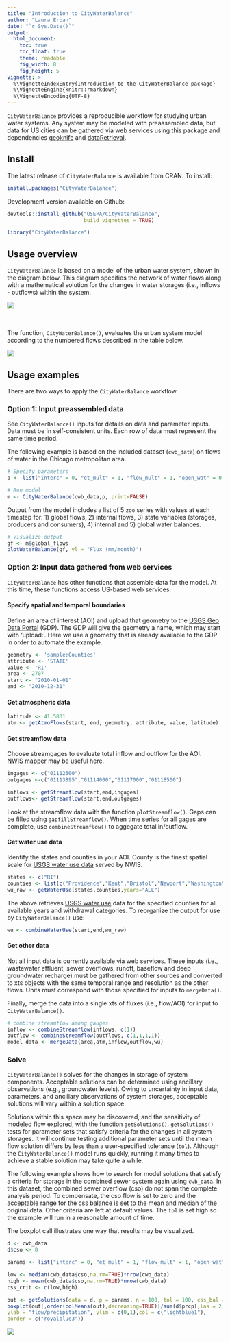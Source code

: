 ```yaml
---
title: "Introduction to CityWaterBalance"
author: "Laura Erban"
date: "`r Sys.Date()`"
output: 
  html_document:
    toc: true
    toc_float: true
    theme: readable
    fig_width: 8
    fig_height: 5
vignette: >
  %\VignetteIndexEntry{Introduction to the CityWaterBalance package}
  %\VignetteEngine{knitr::rmarkdown}
  %\VignetteEncoding{UTF-8}
---
```


`CityWaterBalance` provides a reproducible workflow for studying urban water
systems.  Any system may be modeled with preassembled data, but data 
for US cities can be gathered via web services using this package and 
dependencies [geoknife](https://cran.r-project.org/package=geoknife) and 
[dataRetrieval](https://cran.r-project.org/package=dataRetrieval).


## Install

The latest release of `CityWaterBalance` is available from CRAN.  To install:

```r
install.packages("CityWaterBalance")
```

Development version available on Github:

```r
devtools::install_github("USEPA/CityWaterBalance", 
                         build_vignettes = TRUE)
```

```r
library("CityWaterBalance")
```

## Usage overview

`CityWaterBalance` is based on a model of the urban water system, shown in the
diagram below.  This diagram specifies the network of water flows along with
a mathematical solution for the changes in water storages (i.e., inflows - 
outflows) within the system.  

![](urban_water_system.png)


<br><br>
The function, `CityWaterBalance()`, evaluates the urban system model according to
the numbered flows described in the table below.

![](flow_table.png)


## Usage examples
There are two ways to apply the `CityWaterBalance` workflow.

### Option 1:  Input preassembled data

See `CityWaterBalance()` inputs for details on data and parameter inputs.  Data 
must be in self-consistent units.  Each row of data must represent the same 
time period. 

The following example is based on the included dataset (`cwb_data`) on flows of 
water in the Chicago metropolitan area.

```r
# Specify parameters
p <- list("interc" = 0, "et_mult" = 1, "flow_mult" = 1, "open_wat" = 0.02, "run_mult" = 1, "run_css" = 0.35, "bf_mult" = 1, "nonrev" = 0.08,"ind_evap" = 0.012, "wast_gen" = 0.85, "pot_atm" = 0.13, "npot_infilt" = 0.5, "slud_evap" = 0, "leak_css" = 0.05, "dgw" = 0.5,"dgw_rep" = 0.5)

# Run model
m <- CityWaterBalance(cwb_data,p, print=FALSE)
```

Output from the model includes a list of 5 `zoo` series with values at each 
timestep for: 1) global flows, 2) internal flows, 3) state variables (storages,
producers and consumers), 4) internal and 5) global water balances.

```r
# Visualize output
gf <- m$global_flows
plotWaterBalance(gf, yl = "Flux (mm/month)")
```

### Option 2: Input data gathered from web services

`CityWaterBalance` has other functions that assemble data for the model.  At 
this time, these functions access US-based web services.

#### Specify spatial and temporal boundaries

Define an area of interest (AOI) and upload that geometry to the 
[USGS Geo Data Portal](https://cida.usgs.gov/gdp/) (GDP). The GDP will give the
geometry a name, which may start with 'upload:'.  Here we use a geometry that is 
already available to the GDP in order to automate the example.

```r
geometry <- 'sample:Counties'
attribute <- 'STATE'
value <- 'RI'
area <- 2707
start <- "2010-01-01"
end <- "2010-12-31"
```

#### Get atmospheric data

```r
latitude <- 41.5801
atm <- getAtmoFlows(start, end, geometry, attribute, value, latitude)
```

#### Get streamflow data

Choose streamgages to evaluate total inflow and outflow for the AOI.  
[NWIS mapper](https://maps.waterdata.usgs.gov/) may be useful here.

```r

ingages <- c("01112500")
outgages <-c("01113895","01114000","01117000","01118500")

inflows <- getStreamflow(start,end,ingages)
outflows<- getStreamflow(start,end,outgages)

```

Look at the streamflow data with the function `plotStreamflow()`.  Gaps can be 
filled using `gapfillStreamflow()`.  When time series for all gages are complete, 
use `combineStreamflow()` to aggegate total in/outflow.

#### Get water use data

Identify the states and counties in your AOI. County is the finest spatial scale 
for [USGS water use data](https://waterdata.usgs.gov/nwis/wu) served by NWIS.

```r
states <- c("RI")
counties <- list(c("Providence","Kent","Bristol","Newport","Washington"))
wu_raw <- getWaterUse(states,counties,years="ALL")
```

The above retrieves [USGS water use](https://water.usgs.gov/watuse/) data for 
the specified counties for all available years and withdrawal categories. To 
reorganize the output for use by `CityWaterBalance()` use:

```r
wu <- combineWaterUse(start,end,wu_raw)
```

#### Get other data

Not all input data is currently available via web services.  These
inputs (i.e., wastewater effluent, sewer overflows, runoff, baseflow and deep 
groundwater recharge) must be gathered from other sources and converted to xts 
objects with the same temporal range and resolution as the other flows. Units 
must correspond with those specified for inputs to `mergeData()`.

Finally, merge the data into a single xts of fluxes (i.e., flow/AOI) for input 
to `CityWaterBalance()`.  

```r

# combine streamflow among gauges
inflow <- combineStreamflow(inflows, c(1))
outflow <- combineStreamflow(outflows, c(1,1,1,1))
model_data <- mergeData(area,atm,inflow,outflow,wu)
```

### Solve

`CityWaterBalance()` solves for the changes in storage of system components. 
Acceptable solutions can be determined using ancillary observations (e.g., 
groundwater levels). Owing to uncertainty in input data, parameters, and 
ancillary observations of system storages, acceptable solutions will vary within 
a solution space.  

Solutions within this space may be discovered, and the sensitivity of modeled 
flow explored, with the function `getSolutions()`.  `getSolutions()` tests for 
parameter sets that satisfy criteria for the changes in all system storages. It 
will continue testing additional parameter sets until the mean flow solution 
differs by less than a user-specified tolerance (`tol`). Although the 
`CityWaterBalance()` model runs quickly, running it many times to achieve a 
stable solution may take quite a while.

The following example shows how to search for model solutions that satisfy a
criteria for storage in the combined sewer system again using `cwb_data`.  In 
this dataset, the combined sewer overflow (cso) do not span the complete 
analysis period.  To compensate, the cso flow is set to zero and the acceptable 
range for the css balance is set to the mean and median of the original data. 
Other criteria are left at default values. The `tol` is set high so the example 
will run in a reasonable amount of time. 

The boxplot call illustrates one way that results may be visualized.

```r

d <- cwb_data
d$cso <- 0

params <- list("interc" = 0, "et_mult" = 1, "flow_mult" = 1, "open_wat" = 0.02, "run_mult" = 1, "run_css" = 0.35, "bf_mult" = 1, "nonrev" = 0.08,"ind_evap" = 0.012, "wast_gen" = 0.85, "pot_atm" = 0.13, "npot_infilt" = 0.5, "slud_evap" = 0, "leak_css" = 0.05, "dgw" = 0.5,"dgw_rep" = 0.5)

low <- median(cwb_data$cso,na.rm=TRUE)*nrow(cwb_data)
high <- mean(cwb_data$cso,na.rm=TRUE)*nrow(cwb_data)
css_crit <- c(low,high)

out <- getSolutions(data = d, p = params, n = 100, tol = 100, css_bal = css_crit)
boxplot(out[,order(colMeans(out),decreasing=TRUE)]/sum(d$prcp),las = 2, 
ylab = "flow/precipitation", ylim = c(0,1),col = c("lightblue1"), 
border = c("royalblue3"))

```
![](solutions.png)




